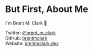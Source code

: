 
<Layout>

# But First, About Me
I'm Brent M. Clark 👋

<div>
Twitter: <a href="https://twitter.com/Brent_m_Clark">@brent_m_clark</a>
</div>
<div>
GitHub: <a href="https://github.com/brentmclark">brentmclark</a>
</div>
<div>
Website: <a href="https://brentmclark.dev">brentmclark.dev</a>
</div>

</Layout>